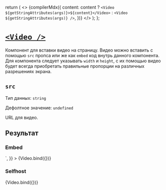 
<Meta title="Video" />

  return (
    <>
      {compilerMdx({
        content: content
          ? `<Video ${getStringAttributes(args)}>${content}</Video>`
          : `<Video ${getStringAttributes(args)} />`,
      })}
    </>
  );
};

# [`<Video />`](http://s.csssr.ru/U31J879TR/2021-04-08-18-03-49-2dkpy_.jpg)

Компонент для вставки видео на страницу. Видео можно вставить с помощью `src` пропса или же как `embed` код внутрь данного компонента. Для компонента следует указывать `width` и `height`, с их помощью видео будет всегда приобретать правильные пропорции на различных разрешениях экрана.

## `src`

Тип данных: `string`

Дефолтное значение: `undefined`

URL для видео.

## Результат

### Embed

<Canvas>
  <Story
    name="Embed"
    args={{
      src: '',
      width: '560',
      height: '315',
      content: `<iframe
        width="100%"
        height="100%"
        src="https://www.youtube.com/embed/7nrDctGYOIk"
        frameborder="0"
        allow="accelerometer clipboard-write; encrypted-media; gyroscope; picture-in-picture"
        allowfullscreen
    />`,
    }}
  >
    {Video.bind({})}
  </Story>
</Canvas>

### Selfhost

<Canvas>
  <Story
    name="Selfhost"
    args={{
      src: 'https://www.w3schools.com/html/movie.mp4',
    }}
  >
    {Video.bind({})}
  </Story>
</Canvas>
